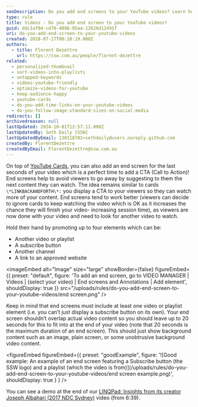 ```yaml
---
seoDescription: Do you add end screens to your YouTube videos? Learn how to keep viewers engaged by adding a call-to-action (CTA) at the end of your video.
type: rule
title: Videos - Do you add end screen to your YouTube videos?
guid: ddc1af04-cd76-4096-95aa-12626d12491f
uri: do-you-add-end-screen-to-your-youtube-videos
created: 2018-07-27T00:10:19.000Z
authors:
  - title: Florent Dezettre
    url: https://ssw.com.au/people/florent-dezettre
related:
  - personalized-thumbnail
  - sort-videos-into-playlists
  - untapped-keywords
  - videos-youtube-friendly
  - optimize-videos-for-youtube
  - keep-audience-happy
  - youtube-cards
  - do-you-add-time-links-on-your-youtube-videos
  - do-you-follow-image-standard-sizes-on-social-media
redirects: []
archivedreason: null
lastUpdated: 2024-10-01T12:57:11.000Z
lastUpdatedBy: Seth Daily [SSW]
lastUpdatedByEmail: 130118701+sethdaily@users.noreply.github.com
createdBy: FlorentDezettre
createdByEmail: FlorentDezettre@ssw.com.au
---
```


On top of [YouTube Cards](/youtube-cards), you can also add an end screen for the last seconds of your video which is a perfect time to add a CTA (Call to Action)!
End screens help to avoid viewers to go away by suggesting to them the next content they can watch. The idea remains similar to cards `\*LINKBACKANDFORTH\*:` you display a CTA to your viewers so they can watch more of your content. End screens tend to work better (viewers can decide to ignore cards to keep watching the video which is OK as it increases the chance they will finish your video- increasing session time), as viewers are now done with your video and need to look for another video to watch.

Hold their hand by promoting up to four elements which can be:

* Another video or playlist
* A subscribe button
* Another channel
* A link to an approved website


<imageEmbed
  alt="Image"
  size="large"
  showBorder={false}
  figureEmbed={{
    preset: "default",
    figure: 'To add an end screen, go to VIDEO MANAGER | Videos | (select your video) | End screens and Annotations | Add element',
    shouldDisplay: true
  }}
  src="/uploads/rules/do-you-add-end-screen-to-your-youtube-videos/end screen.png"
/>

Keep in mind that end screens must include at least one video or playlist element (i.e. you can’t just display a subscribe button on its own).
Your end screen shouldn’t overlap actual video content so you should leave up to 20 seconds for this to fit into at the end of your video (note that 20 seconds is the maximum duration of an end screen). This should just show background content such as an image, plain screen, or some unobtrusive background video content.

<figureEmbed figureEmbed={{
  preset: "goodExample",
  figure: '![Good example: An example of an end screen featuring a Subscribe button (the SSW logo) and a playlist (which the video is from)](/uploads/rules/do-you-add-end-screen-to-your-youtube-videos/end screen example.png)',
  shouldDisplay: true
} } />


You can see a demo at the end of our [LINQPad: Insights from its creator Joseph Albahari (2017 NDC Sydney)](https://www.youtube.com/watch?v=4Hpl4Gq-yNE) video (from 6:39).
